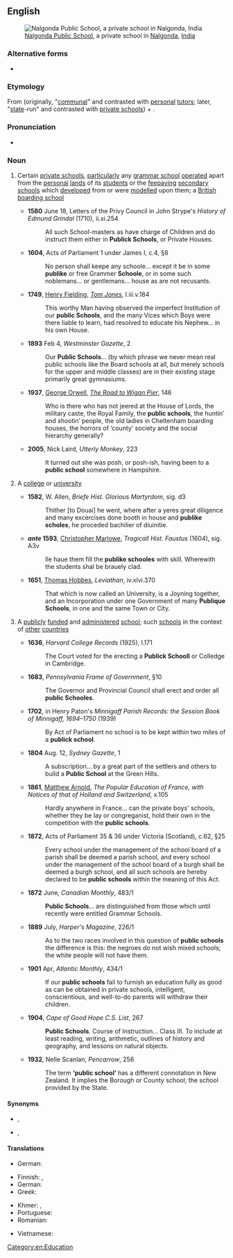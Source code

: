 {{also|public-school}}
==English==
[[File:Nalgonda Public School.jpg|right|thumb|[[w:Nalgonda Public School|Nalgonda Public School]], a private school in [[w:Nalgonda|Nalgonda]], [[India]]]]

===Alternative forms===
* {{l|en|public-school}}

===Etymology===
From {{m|en|public}} (originally, "[[communal]]" and contrasted with [[personal]] [[tutor]]s; later, "[[state]]-run" and contrasted with [[private school]]s) + {{m|en|school}}.

===Pronunciation===
* {{audio|en|en-au-public school.ogg|Audio (AU)}}

===Noun===
{{en-noun}}

# {{lb|en|UK|Ireland|India}} Certain [[private school]]s, [[particularly]] {{qualifier|initially}} any [[grammar school]] [[operate]]d apart from the [[personal]] [[land]]s of its [[student]]s or {{qualifier|from the 19th century}} the [[feepaying]] [[secondary school]]s which [[develop]]ed from or were [[model]]led upon them; a [[British]] [[boarding school]]
#* '''1580''' June 18, Letters of the Privy Council in John Strype's ''History of Edmund Grindal'' (1710), ii.xi.254
#*: All such School-masters as have charge of Children and do instruct them either in '''Publick Schools''', or Private Houses.
#* '''1604''', Acts of Parliament 1 under James I, c.4, §8
#*: No person shall keepe any schoole... except it be in some '''publike''' or free Grammer '''Schoole''', or in some such noblemans... or gentlemans... house as are not recusants.
#* '''1749''', [[w:Henry Fielding|Henry Fielding]], ''[[w:Tom Jones|Tom Jones]]'', I.iii.v.184
#*: This worthy Man having observed the imperfect Institution of our '''public Schools''', and the many Vices which Boys were there liable to learn, had resolved to educate his Nephew... in his own House.
#* '''1893''' Feb 4, ''Westminster Gazette'', 2
#*: Our '''Public Schools'''... (by which phrase we never mean real public schools like the Board schools at all, but merely schools for the upper and middle classes) are in their existing stage primarily great gymnasiums.
#* '''1937''', [[w:George Orwell|George Orwell]], ''[[w:The Road to Wigan Pier|The Road to Wigan Pier]]'', 146
#*: Who is there who has not jeered at the House of Lords, the military caste, the Royal Family, the '''public schools''', the huntin′ and shootin′ people, the old ladies in Cheltenham boarding houses, the horrors of ‘county’ society and the social hierarchy generally?
#* '''2005''', Nick Laird, ''Utterly Monkey'', 223
#*: It turned out she was posh, or posh-ish, having been to a '''public school''' somewhere in Hampshire.
# {{lb|en|obsolete}} A [[college]] or [[university]]
#* '''1582''', W. Allen, ''Briefe Hist. Glorious Martyrdom'', sig. d3
#*: Thither [to Douai] he went, where after a yeres great diligence and many excercises done booth in house and '''publike scholes''', he proceded bachilier of diuinitie.
#* '''''ante'' 1593''', [[w:Christopher Marlowe|Christopher Marlowe]], ''Tragicall Hist. Faustus'' (1604), sig. A3v
#*: Ile haue them fill the '''publike schooles''' with skill. Wherewith the students shal be brauely clad.
#* '''1651''', [[w:Thomas Hobbes|Thomas Hobbes]], ''Leviathan'', iv.xlvi.370
#*: That which is now called an University, is a Joyning together, and an Incorporation under one Government of many '''Publique Schools''', in one and the same Town or City.
# {{lb|en|North America|Australia|New Zealand|South Africa|formerly [[Scottish English|Scottish]]}} A [[public]]ly [[fund]]ed and [[administer]]ed [[school]]; {{lb|en|UK|Ireland}} such [[school]]s in the context of [[other]] [[countries]]
#* '''1636''', ''Harvard College Records'' (1925), I.171
#*: The Court voted for the erecting a '''Publick Schooll''' or Colledge in Cambridge.
#* '''1683''', ''Pennsylvania Frame of Government'', §10
#*: The Governor and Provincial Council shall erect and order all '''public Schooles'''.
#* '''1702''', in Henry Paton's ''Minnigaff Parish Records: the Session Book of Minnigaff, 1694&ndash;1750'' (1939)
#*: By Act of Parliament no school is to be kept within two miles of a '''publick school'''.
#* '''1804''' Aug. 12, ''Sydney Gazette'', 1
#*: A subscription... by a great part of the settlers and others to build a '''Public School''' at the Green Hills.
#* '''1861''', [[w:Matthew Arnold|Matthew Arnold]], ''The Popular Education of France, with Notices of that of Holland and Switzerland'', x.105
#*: Hardly anywhere in France... can the private boys' schools, whether they be lay or congreganist, hold their own in the competition with the '''public schools'''.
#* '''1872''', Acts of Parliament 35 & 36 under Victoria (Scotland), c.62, §25
#*: Every school under the management of the school board of a parish shall be deemed a parish school, and every school under the management of the school board of a burgh shall be deemed a burgh school, and all such schools are hereby declared to be '''public schools''' within the meaning of this Act.
#* '''1872''' June, ''Canadian Monthly'', 483/1
#*: '''Public Schools'''... are distinguished from those which until recently were entitled Grammar Schools.
#* '''1889''' July, ''Harper's Magazine'', 226/1
#*: As to the two races involved in this question of '''public schools''' the difference is this: the negroes do not wish mixed schools; the white people will not have them.
#* '''1901''' Apr, ''Atlantic Monthly'', 434/1
#*: If our '''public schools''' fail to furnish an education fully as good as can be obtained in private schools, intelligent, conscientious, and well-to-do parents will withdraw their children.
#* '''1904''', ''Cape of Good Hope C.S. List'', 267
#*: '''Public Schools'''. Course of Instruction... Class III. To include at least reading, writing, arithmetic, outlines of history and geography, and lessons on natural objects.
#* '''1932''', Nelle Scanlan, ''Pencarrow'', 256
#*: The term '''‘public school’''' has a different connotation in New Zealand. It implies the Borough or County school; the school provided by the State.

====Synonyms====
* {{sense|fee-charging private school, offering housing}} {{l|en|private school}}, {{l|en|boarding school}}
* {{sense|publicly administered school}} {{l|en|state school}}, {{l|en|free school}}

====Translations====
{{trans-top|''(in the context of Britain)'' private grammar school; boarding school}}
* German: {{t|de|Public School|f}}
{{trans-bottom}}

{{trans-top|publicly administered school}}
* Finnish: {{t|fi|[[yleinen]] [[koulu]]}}, {{t+|fi|peruskoulu}}
* German: {{t|de|öffentliche Schule|f}}
* Greek: {{t|el|δημόσιο σχολείο|n}}
{{trans-mid}}
* Khmer: {{t|km|សាលារដ្ឋ|tr=sala roth|sc=Khmr}}, {{t|km|សាលាសាធារណៈ|tr=sala satheraknak|sc=Khmr}}
* Portuguese: {{t|pt|[[escola]] [[pública]]|f}}
* Romanian: {{t|ro|școală publică|f}}
{{trans-bottom}}

{{checktrans-top}}
* Vietnamese: {{t-check|vi|trường công}}
{{trans-mid}}
{{trans-bottom}}

[[Category:en:Education]]